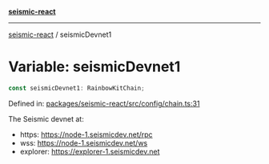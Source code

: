 [**seismic-react**](/seismic-react/README.mdx)

---

[seismic-react](/seismic-react/globals.mdx) / seismicDevnet1

# Variable: seismicDevnet1

```ts
const seismicDevnet1: RainbowKitChain;
```

Defined in: [packages/seismic-react/src/config/chain.ts:31](https://github.com/SeismicSystems/seismic-client/blob/cb75194f66fb66f27bff97f628b52821e148b5ec/packages/seismic-react/src/config/chain.ts#L31)

The Seismic devnet at:

- https: https://node-1.seismicdev.net/rpc
- wss: https://node-1.seismicdev.net/ws
- explorer: https://explorer-1.seismicdev.net
